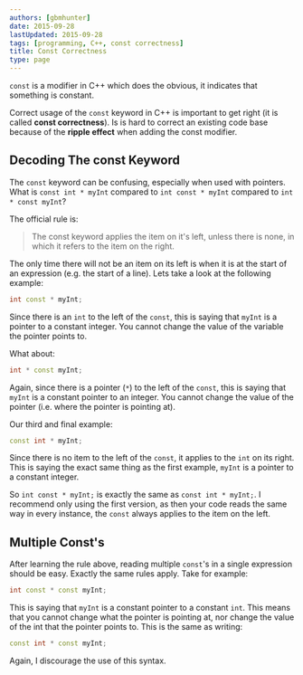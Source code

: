 ```yaml
---
authors: [gbmhunter]
date: 2015-09-28
lastUpdated: 2015-09-28
tags: [programming, C++, const correctness]
title: Const Correctness
type: page
---
```


`const` is a modifier in C++ which does the obvious, it indicates that something is constant.

Correct usage of the `const` keyword in C++ is important to get right (it is called **const correctness**). Is is hard to correct an existing code base because of the **ripple effect** when adding the const modifier.

## Decoding The const Keyword

The `const` keyword can be confusing, especially when used with pointers. What is `const int * myInt` compared to `int const * myInt` compared to `int * const myInt`?

The official rule is:

> The const keyword applies the item on it's left, unless there is none, in which it refers to the item on the right.

The only time there will not be an item on its left is when it is at the start of an expression (e.g. the start of a line). Lets take a look at the following example:

```c++    
int const * myInt;
```

Since there is an `int` to the left of the `const`, this is saying that `myInt` is a pointer to a constant integer. You cannot change the value of the variable the pointer points to.

What about:

```c++   
int * const myInt;
```

Again, since there is a pointer (`*`) to the left of the `const`, this is saying that `myInt` is a constant pointer to an integer. You cannot change the value of the pointer (i.e. where the pointer is pointing at).

Our third and final example:

```c++    
const int * myInt;
```

Since there is no item to the left of the `const`, it applies to the `int` on its right. This is saying the exact same thing as the first example, `myInt` is a pointer to a constant integer.

So `int const * myInt;` is exactly the same as `const int * myInt;`. I recommend only using the first version, as then your code reads the same way in every instance, the `const` always applies to the item on the left.

## Multiple Const's

After learning the rule above, reading multiple `const`'s in a single expression should be easy. Exactly the same rules apply. Take for example:

```c++   
int const * const myInt;
```

This is saying that `myInt` is a constant pointer to a constant `int`. This means that you cannot change what the pointer is pointing at, nor change the value of the int that the pointer points to. This is the same as writing:

```c++    
const int * const myInt;
```

Again, I discourage the use of this syntax.
